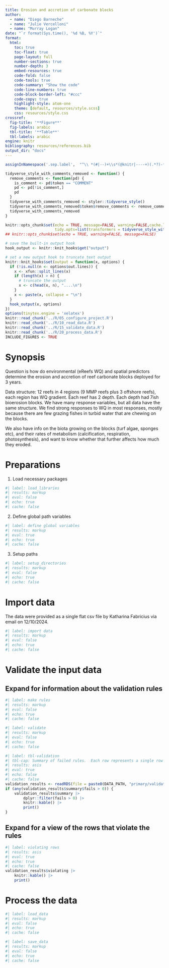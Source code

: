 ```yaml
---
title: Erosion and accretion of carbonate blocks 
author: 
  - name: "Diego Barneche"
  - name: "Julie Vercelloni"
  - name: "Murray Logan"
date: "`r format(Sys.time(), '%d %B, %Y')`"
format: 
  html:
    toc: true
    toc-float: true
    page-layout: full
    number-sections: true
    number-depth: 3
    embed-resources: true
    code-fold: false
    code-tools: true
    code-summary: "Show the code"
    code-line-numbers: true
    code-block-border-left: "#ccc"
    code-copy: true
    highlight-style: atom-one
    theme: [default, resources/style.scss]
    css: resources/style.css
crossref:
  fig-title: '**Figure**'
  fig-labels: arabic
  tbl-title: '**Table**'
  tbl-labels: arabic
engine: knitr
bibliography: resources/references.bib
output_dir: "docs"
---
```


```r
assignInNamespace('.sep.label',  "^\\ *(#|--)+\\s*(@knitr|----+)(.*?)-*\\s*$", ns='knitr')

tidyverse_style_with_comments_removed <- function() {
  remove_comments <- function(pd) {
    is_comment <- pd$token == "COMMENT"
    pd <- pd[!is_comment,]
    pd
  }
  tidyverse_with_comments_removed <- styler::tidyverse_style()
  tidyverse_with_comments_removed$token$remove_comments <- remove_comments
  tidyverse_with_comments_removed
}

knitr::opts_chunk$set(echo = TRUE, message=FALSE, warning=FALSE,cache.lazy = FALSE, tidy='styler',
                      tidy.opts=list(transformers = tidyverse_style_with_comments_removed()))
## knitr::opts_chunk$set(echo = TRUE, warning=FALSE, message=FALSE)

# save the built-in output hook
hook_output <- knitr::knit_hooks$get("output")

# set a new output hook to truncate text output
knitr::knit_hooks$set(output = function(x, options) {
  if (!is.null(n <- options$out.lines)) {
    x <- xfun::split_lines(x)
    if (length(x) > n) {
      # truncate the output
      x <- c(head(x, n), "....\n")
    }
    x <- paste(x, collapse = "\n")
  }
  hook_output(x, options)
})
options(tinytex.engine = 'xelatex')
knitr::read_chunk('../R/05_configure_project.R')
knitr::read_chunk('../R/10_read_data.R')
knitr::read_chunk('../R/15_validate_data.R')
knitr::read_chunk('../R/20_process_data.R')
INCLUDE_FIGURES <- TRUE
```

# Synopsis

Question is how do environmental (eReefs WQ) and spatial predictors
determine the erosion and accretion of reef carbonate blocks deployed
for 3 years.

Data structure: 12 reefs in 4 regions (9 MMP reefs plus 3 offshore
reefs), each region has WQ gradient. Each reef has 2 depth. Each depth
had 7ish bioerosion blocks. We have many response variables, but all
data have the same structure. We find strong responses to WQ in most
responses, mostly because there are few grazing fishes in turbid water
that are chewing on the blocks.

We also have info on the biota growing on the blocks (turf algae,
sponges etc), and their rates of metabolism (calcification,
respiration, photosynthesis), and want to know whether that further
affects how much they eroded.
 
# Preparations

1. Load necessary packages

```r
#| label: load_libraries
#| results: markup
#| eval: false
#| echo: true
#| cache: false
```

2. Define global path variables

```r
#| label: define global variables
#| results: markup
#| eval: true
#| echo: true
#| cache: false
```

3. Setup paths

```r
#| label: setup_directories
#| results: markup
#| eval: false
#| echo: true
#| cache: false
```

# Import data

The data were provided as a single flat csv file by Katharina
Fabricius via email on 12/10/2024.

```r
#| label: import data
#| results: markup
#| eval: false
#| echo: true
#| cache: false
```

# Validate the input data

::: {.callout-note collapse="true"}
## Expand for information about the validation rules
```r
#| label: make rules
#| results: markup
#| eval: false
#| echo: true
#| cache: false
```

:::

```r
#| label: validate
#| results: markup
#| eval: false
#| echo: true
#| cache: false
```

```r
#| label: tbl-validation
#| tbl-cap: Summary of failed rules.  Each row represents a single row (a description of which is presented in the first column and this description typically indicates a column of the data that the test applies to) and the number of individual tests are listed in the "items" field.  For rows that have more than one item, it implies that the test is applied "row-wise" (that is individualy to each record in the field).
#| results: asis
#| eval: true
#| echo: false
#| cache: false
validation_results <- readRDS(file = paste0(DATA_PATH, "primary/validation_results.rds"))
if (any(validation_results$summary$fails > 0)) {
    validation_results$summary |>
        dplyr::filter(fails > 0) |>
        knitr::kable() |>
        print()
}
```

::: {.callout-note collapse="true"}
## Expand for a view of the rows that violate the rules
```r
#| label: violating rows
#| results: asis
#| eval: true
#| echo: true
#| cache: false
validation_results$violating |>
    knitr::kable() |>
    print()
```
:::


# Process the data

```r
#| label: load_data
#| results: markup
#| eval: false
#| echo: true
#| cache: false
```

```r
#| label: save_data
#| results: markup
#| eval: false
#| echo: true
#| cache: false
```

